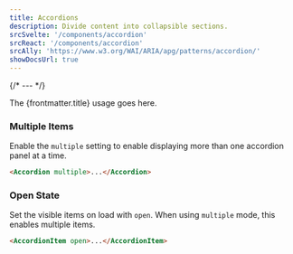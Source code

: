 ```yaml
---
title: Accordions
description: Divide content into collapsible sections.
srcSvelte: '/components/accordion'
srcReact: '/components/accordion'
srcAlly: 'https://www.w3.org/WAI/ARIA/apg/patterns/accordion/'
showDocsUrl: true
---
```



{/* --- */}

The {frontmatter.title} usage goes here.

### Multiple Items

Enable the `multiple` setting to enable displaying more than one accordion panel at a time.

```html
<Accordion multiple>...</Accordion>
```

### Open State

Set the visible items on load with `open`. When using `multiple` mode, this enables multiple items.

```html
<AccordionItem open>...</AccordionItem>
```

